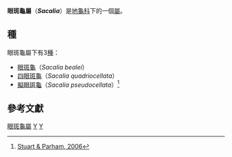 {{Automatic taxobox
| taxon = Sacalia
| image = 
| image_caption = 
| authority = [[John_Edward_Gray|Gray]], 1870
}}

'''眼斑龜屬'''（'''''Sacalia'''''）是[[地龜科|地龜科]]下的一個[[屬|屬]]。

== 種 ==

眼斑龜屬下有3[[種|種]]：

* [[眼斑龜|眼斑龜]]（''Sacalia bealei''）
* [[四眼斑龜|四眼斑龜]]（''Sacalia quadriocellata''）
* [[擬眼斑龜|擬眼斑龜]]（''Sacalia pseudocellata''）<ref>[http://www.springerlink.com/content/w36368m577851611/ Stuart & Parham, 2006]{{Dead link|date=2020年3月 |bot=InternetArchiveBot |fix-attempted=yes }}</ref>

<!-- Conserv Genet (2007) 8:169–175 -->

== 參考文獻 ==
{{reflist}}
{{Taxonbar}}

[[Category:眼斑龜屬|]]
[[Category:地龟科|Y]]
[[Category:1870年描述的分类群|Y]]